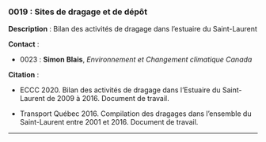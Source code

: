 ### 0019 : Sites de dragage et de dépôt {-}

<!-- -------------------------------------------------- -->
**Description** : Bilan des activités de dragage dans l'estuaire du Saint-Laurent

<!-- -------------------------------------------------- -->


<!-- -------------------------------------------------- -->



<!-- -------------------------------------------------- -->
**Contact** :


  - 0023 : **Simon** **Blais**, *Environnement et Changement climatique Canada*



<!-- -------------------------------------------------- -->
**Citation** :


  - ECCC 2020. Bilan des activités de dragage dans l’Estuaire du Saint-Laurent de 2009 à 2016. Document de travail.

  - Transport Québec 2016. Compilation des dragages dans l’ensemble du Saint-Laurent entre 2001 et 2016. Document de travail.




<!-- -------------------------------------------------- -->




<hr>
<br>
